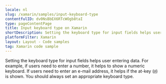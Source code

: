 ```yaml
---
locale: nl
slug: /xamarin/samples/input-keyboard-type
contentfulID: dv0NsBbEX6RTcWOgb8taI
type: pageContentPage
title: Input keyboard type on Xamarin
shortDescription: Setting the keyboard type for input fields helps user entering data.
platformFilter: Xamarin
layout: Layout - Code samples
tag: Xamarin code sample
---
```


Setting the keyboard type for input fields helps user entering data. For example, if users need to enter a number, it helps to show a numeric keyboard. If users need to enter an e-mail address, it helps if the at-key (`@`) is shown. You should always set an appropriate keyboard type.

<CodeSample id="input-keyboard-type" locale="nl" platform="xamarin"/>
